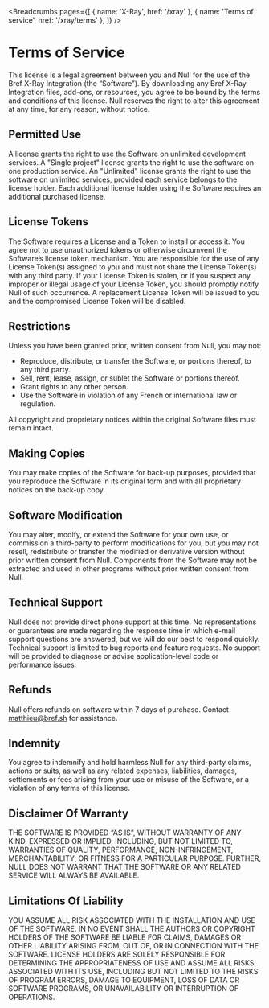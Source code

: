 
<Breadcrumbs pages={[
    { name: 'X-Ray', href: '/xray' },
    { name: 'Terms of service', href: '/xray/terms' },
]} />

# Terms of Service

This license is a legal agreement between you and Null for the use of the Bref X-Ray Integration (the “Software”). By downloading any Bref X-Ray Integration files, add-ons, or resources, you agree to be bound by the terms and conditions of this license. Null reserves the right to alter this agreement at any time, for any reason, without notice.

## Permitted Use

A license grants the right to use the Software on unlimited development services. A "Single project" license grants the right to use the software on one production service. An "Unlimited" license grants the right to use the software on unlimited services, provided each service belongs to the license holder. Each additional license holder using the Software requires an additional purchased license.

## License Tokens

The Software requires a License and a Token to install or access it. You agree not to use unauthorized tokens or otherwise circumvent the Software’s license token mechanism. You are responsible for the use of any License Token(s) assigned to you and must not share the License Token(s) with any third party. If your License Token is stolen, or if you suspect any improper or illegal usage of your License Token, you should promptly notify Null of such occurrence. A replacement License Token will be issued to you and the compromised License Token will be disabled.

## Restrictions

Unless you have been granted prior, written consent from Null, you may not:

- Reproduce, distribute, or transfer the Software, or portions thereof, to any third party.
- Sell, rent, lease, assign, or sublet the Software or portions thereof.
- Grant rights to any other person.
- Use the Software in violation of any French or international law or regulation.

All copyright and proprietary notices within the original Software files must remain intact.

## Making Copies

You may make copies of the Software for back-up purposes, provided that you reproduce the Software in its original form and with all proprietary notices on the back-up copy.

## Software Modification

You may alter, modify, or extend the Software for your own use, or commission a third-party to perform modifications for you, but you may not resell, redistribute or transfer the modified or derivative version without prior written consent from Null. Components from the Software may not be extracted and used in other programs without prior written consent from Null.

## Technical Support

Null does not provide direct phone support at this time. No representations or guarantees are made regarding the response time in which e-mail support questions are answered, but we will do our best to respond quickly. Technical support is limited to bug reports and feature requests. No support will be provided to diagnose or advise application-level code or performance issues.

## Refunds

Null offers refunds on software within 7 days of purchase. Contact matthieu@bref.sh for assistance.

## Indemnity

You agree to indemnify and hold harmless Null for any third-party claims, actions or suits, as well as any related expenses, liabilities, damages, settlements or fees arising from your use or misuse of the Software, or a violation of any terms of this license.

## Disclaimer Of Warranty

THE SOFTWARE IS PROVIDED “AS IS”, WITHOUT WARRANTY OF ANY KIND, EXPRESSED OR IMPLIED, INCLUDING, BUT NOT LIMITED TO, WARRANTIES OF QUALITY, PERFORMANCE, NON-INFRINGEMENT, MERCHANTABILITY, OR FITNESS FOR A PARTICULAR PURPOSE. FURTHER, NULL DOES NOT WARRANT THAT THE SOFTWARE OR ANY RELATED SERVICE WILL ALWAYS BE AVAILABLE.

## Limitations Of Liability

YOU ASSUME ALL RISK ASSOCIATED WITH THE INSTALLATION AND USE OF THE SOFTWARE. IN NO EVENT SHALL THE AUTHORS OR COPYRIGHT HOLDERS OF THE SOFTWARE BE LIABLE FOR CLAIMS, DAMAGES OR OTHER LIABILITY ARISING FROM, OUT OF, OR IN CONNECTION WITH THE SOFTWARE. LICENSE HOLDERS ARE SOLELY RESPONSIBLE FOR DETERMINING THE APPROPRIATENESS OF USE AND ASSUME ALL RISKS ASSOCIATED WITH ITS USE, INCLUDING BUT NOT LIMITED TO THE RISKS OF PROGRAM ERRORS, DAMAGE TO EQUIPMENT, LOSS OF DATA OR SOFTWARE PROGRAMS, OR UNAVAILABILITY OR INTERRUPTION OF OPERATIONS.
